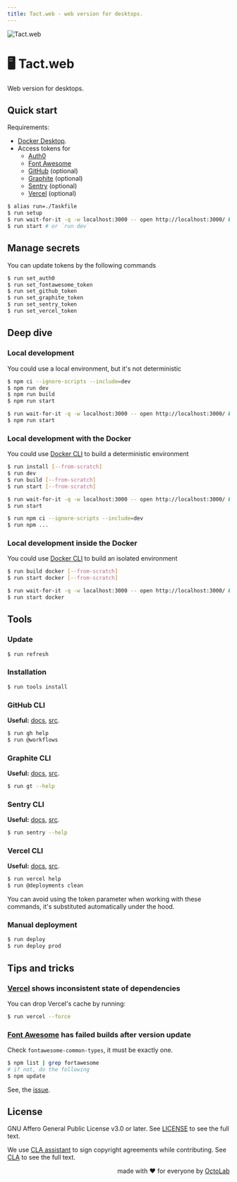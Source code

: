```yaml
---
title: Tact.web - web version for desktops.
---
```


![Tact.web][social.preview]

# 🖥️ Tact.web

Web version for desktops.

## Quick start

Requirements:

- [Docker Desktop][Docker].
- Access tokens for
  - [Auth0][]
  - [Font Awesome][]
  - [GitHub][] (optional)
  - [Graphite][] (optional)
  - [Sentry][] (optional)
  - [Vercel][] (optional)

[Auth0]:          https://auth0.com/
[Docker]:         https://www.docker.com/products/docker-desktop/
[Font Awesome]:   https://fontawesome.com/
[GitHub]:         https://cli.github.com/
[Graphite]:       https://graphite.dev/
[Sentry]:         https://sentry.io/welcome/
[Vercel]:         https://vercel.com/

```bash
$ alias run=./Taskfile
$ run setup
$ run wait-for-it -q -w localhost:3000 -- open http://localhost:3000/ &
$ run start # or `run dev`
```

## Manage secrets

You can update tokens by the following commands

```bash
$ run set_auth0
$ run set_fontawesome_token
$ run set_github_token
$ run set_graphite_token
$ run set_sentry_token
$ run set_vercel_token
```

## Deep dive

### Local development

You could use a local environment, but it's not deterministic

```bash
$ npm ci --ignore-scripts --include=dev
$ npm run dev
$ npm run build
$ npm run start

$ run wait-for-it -q -w localhost:3000 -- open http://localhost:3000/ &
$ npm run start
```

### Local development with the Docker

You could use [Docker CLI][] to build a deterministic environment

```bash
$ run install [--from-scratch]
$ run dev
$ run build [--from-scratch]
$ run start [--from-scratch]

$ run wait-for-it -q -w localhost:3000 -- open http://localhost:3000/ &
$ run start

$ run npm ci --ignore-scripts --include=dev
$ run npm ...
```

### Local development inside the Docker

You could use [Docker CLI][] to build an isolated environment

```bash
$ run build docker [--from-scratch]
$ run start docker [--from-scratch]

$ run wait-for-it -q -w localhost:3000 -- open http://localhost:3000/ &
$ run start docker
```

## Tools

### Update

```bash
$ run refresh
```

### Installation

```bash
$ run tools install
```

### GitHub CLI
**Useful:** [docs][GitHub CLI], [src](https://github.com/cli/cli).

```bash
$ run gh help
$ run @workflows
```

### Graphite CLI
**Useful:** [docs][Graphite CLI], [src](https://github.com/withgraphite/graphite-cli).

```bash
$ run gt --help
```

### Sentry CLI
**Useful:** [docs][Sentry CLI], [src](https://github.com/getsentry/sentry-cli).

```bash
$ run sentry --help
```

### Vercel CLI
**Useful:** [docs][Vercel CLI], [src](https://github.com/vercel/vercel).

```bash
$ run vercel help
$ run @deployments clean
```

You can avoid using the token parameter when working with these commands,
it's substituted automatically under the hood.

[Docker CLI]:       https://docs.docker.com/engine/reference/commandline/cli/
[GitHub CLI]:       https://cli.github.com/
[Graphite CLI]:     https://graphite.dev/docs/graphite-cli
[Sentry CLI]:       https://docs.sentry.io/product/cli/
[Vercel CLI]:       https://vercel.com/docs/cli

### Manual deployment

```bash
$ run deploy
$ run deploy prod
```

## Tips and tricks

### [Vercel][] shows inconsistent state of dependencies

You can drop Vercel's cache by running:

```bash
$ run vercel --force
```

### [Font Awesome][] has failed builds after version update

Check `fontawesome-common-types`, it must be exactly one.

```bash
$ npm list | grep fortawesome
# if not, do the following
$ npm update
```

See, the [issue](https://github.com/FortAwesome/react-fontawesome/issues/366#issuecomment-1317268246).

## License

GNU Affero General Public License v3.0 or later.
See [LICENSE](LICENSE) to see the full text.

We use [CLA assistant][] to sign copyright agreements while contributing.
See [CLA][] to see the full text.

[CLA]:                https://gist.github.com/kamilsk/44221b6834a6cdc273b5e3411224f8be
[CLA assistant]:      https://cla-assistant.io/tact-app/web
[CLA assistant.src]:  https://github.com/cla-assistant/cla-assistant

<p align="right">made with ❤️ for everyone by <a href="https://www.octolab.org/">OctoLab</a></p>

[social.preview]: https://cdn.octolab.org/tact/interface.png
